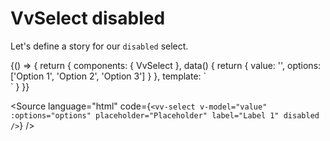 
<Meta title="Components/Select/Props/disabled" />

# VvSelect disabled

Let's define a story for our `disabled` select.

<Canvas>
	<Story name="disabled">
		{() => {
			return {
				components: { VvSelect },
				data() {
					return {
						value: '',
						options: ['Option 1', 'Option 2', 'Option 3']
					}
				},
				template: `<div class="w-1/2">
						<vv-select v-model="value" :options="options" placeholder="Placeholder" label="Label 1" disabled />
					</div>`
			}
		}}
	</Story>
</Canvas>

<Source
	language="html"
	code={`<vv-select v-model="value" :options="options" placeholder="Placeholder" label="Label 1" disabled />`}
/>
